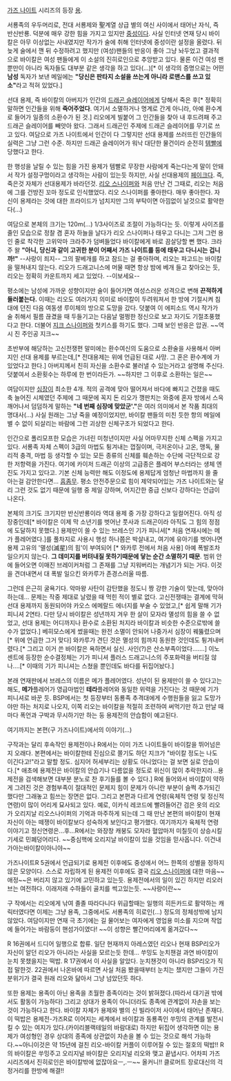 [[가즈 나이트]] 시리즈의 등장 [[용]].

서룡족의 우두머리로, 전대 서룡제와 聖계열 상급 별의 여신 사이에서 태어난 자식, 즉 반신반룡. 덕분에 매우 강한 힘을 가지고 있지만 [[중성]]이다. 사실 인터넷 연재 당시 바이칼은 아무 이상없는 사내였지만 작가가 술에 취해 인터넷에 중성이란 설정을 올렸다. 뒤늦게 술에서 깬 뒤 수정하려고 했지만 (여성)팬들의 반응이 좋아 그냥 놔두었고 결과적으로 바이칼은 여성 팬들에게 이 소설의 진히로인으로 추앙받고 있다. 물론 이건 여성 팬뿐만이 아니라 독자들도 대부분 같은 생각을 하고 있다(…)[* 이 생각의 증명으로는 어떤 '''남성''' 독자가 보낸 메일에는 '''"당신은 판타지 소설을 쓰는게 아니라 로맨스를 쓰고 있소"'''라고 적혀 있었다.]

선대 용제, 즉 바이칼의 아버지가 인간의 [[드래곤 슬레이어]]에게 당해서 죽은 후[* 정확히 말하면 인간들을 위해 '''죽어주었다'''. 여기서 소멸하거나 명계로 간게 아니라, 아예 환수계로 들어가 일종의 소환수가 된 것.] 리오에게 빌붙어 그 인간들을 찾아 내 후드려패 주고 드래곤 슬레이어를 빼앗아 왔다. 그래서 드래곤인 주제에 드래곤 슬레이어를 무기로 쓰고 있다. 여담으로 가즈 나이트에서 인간이 다 그렇지만 선대 용제를 쓰러뜨린 인간들의 실력은 그냥 그런 수준. 하지만 드래곤 슬레이어가 워낙 대단한 물건이라 순전히 [[템빨]]에 당했다고 한다.

한 행성을 날릴 수 있는 힘을 가진 용제가 템빨로 무장한 사람에게 죽는다는게 말이 안돼서 작가 설정구멍이라고 생각하는 사람이 있는듯 하지만, 사실 선대용제의 [[페이크]]다. 즉, 죽은것 자체가 선대용제가 바라던것. [[리오 스나이퍼]]와 처음 만난 건 그때로, 리오는 처음에 그를 건방진 꼬마 정도로 인식했었다. 리오 스나이퍼를 좋아한다. 매우 좋아한다. 자신이 용제라는 것에 대한 프라이드가 넘치지만 그의 부탁이면 아낌없이 날것으로 활약한다(…)

여담으로 본체의 크기는 120m(...) 1/3사이즈로 조절이 가능하다는 듯. 이렇게 사이즈를 줄인 모습으로 정찰 겸 혼자 하늘을 날다가 리오 스나이퍼나 태우고 다니는 그저 그런 용인 줄로 착각한 고위악마 크라주가 덤벼들었다 바이칼에게 바로 끔살당할 뻔 했다. 크라주 왈 '''"아니, 당신과 같이 고귀한 분이 어째서 가즈 나이트를 등에 태우고 다니시는 겁니까!"''' --사랑이 죄지-- 그의 팔베개를 하고 잠드는 걸 좋아하며, 리오는 파고드는 바이칼을 떨쳐내지 않는다. 리오가 드래고니스에 머물 때면 항상 밤에 베개 들고 찾아오는 듯, 리오는 정확히 카운트까지 세고 있었다. --이보세요--

평소에는 남성에 가까운 성향이지만 술이 들어가면 여성스러운 성격으로 변해 '''끈적하게 들러붙는다.''' 이때는 리오도 여러가지 의미로 바이칼이 두려워져서 한 방에 기절시켜 침대에 던진 다음 여동생 루이체의 방으로 도망을 갔다. 덧붙여 이 에피소드 역시 작가가 술 취해서 필름 끊겼을 때 두들기고는 다음날 멀쩡한 정신으로 보고 자기도 기절초풍했다고 한다. 더불어 [[지크 스나이퍼]]와 첫키스를 하기도 했다. 그때 보인 반응은 압권. ~~역시 진 주인공 지크~~

초반부에 해당하는 고신전쟁편 말미에는 환수여신의 도움으로 소환술을 사용해서 아버지인 선대 용제를 부르는데,[* 전대용제는 위에 언급된 대로 사망. 그 혼은 환수계에 가 있었다고 한다.] 아버지께서 친히 자신을 소환수로 불러낼 수 있는거라고 설명해 주신다. 덧붙여서 소환횟수는 하루에 한 번이라든가. ~~하지만 그 이후로 소환하는 일은~~

여담이지만 [[심장]]이 최소한 4개. 적의 공격에 맞아 떨어져서 바다에 빠지고 건졌을 때도 축 늘어진 시체였던 주제에 그 때문에 꼭지 돈 리오가 깽판치는 와중에 혼자 방에서 스윽 깨어나서 덤덤하게 말하는 '''"네 번째 심장에 맞았군'."'''은 여러 의미에서 본 작품 최대의 명대사(…) 사실 원래는 그냥 죽을 예정이었지만, 바이칼 팬들의 미친 듯한 항의 메일에 별 수 없이 되살리는 바람에 그런 괴상한 신체구조가 되었다고 한다.

인간으로 폴리모프한 모습은 가녀린 미청년이지만 사실 어마무지한 신체 스펙을 가지고 있다. 서룡족 자체 스펙이 3급의 마법도 튕겨내는 껍질이며, 극저온이나 고온, 맹독, 물리적 충격, 마법 등 생각할 수 있는 모든 종류의 신체를 훼손하는 수단에 극단적으로 강한 저항력을 가진다. 여기에 카이저 드래곤 이상의 고급종은 플레어 부스터라는 생체 엔진도 가지고 있다고. 기본 신체 능력만 해도 이정도에 용제답게 엄청난 마법까지 쓸 줄 아는걸 감안한다면… [[흠좀무]]. 평소 안전주문으로 힘이 제약되어있는 가즈 나이트와는 달리 그런 것도 없기 때문에 일행 중 제일 강하며, 어지간한 중급 신보다 강하다는 언급이 나온다.

본체의 크기도 크기지만 반신반룡이라 역대 용제 중 가장 강하다고 일컬어진다. 아직 성장중인데[* 바이칼은 이제 막 소년기를 벗어난 풋사과 드래곤이라 아직도 그 힘의 정점에 도달하지 못했다.] 용제만이 쓸 수 있는 브레스인 기가 피니셔[* 처음 연재시에는 메가 플레어였다.]를 풀차지로 사용시 행성 하나쯤은 박살내고, 여기에 유아기를 벗어나면 용제 고유의 '멸성(滅星)의 힘'이 부여되어 [* 와카루 전에서 처음 사용] 아예 폭발조차 일으키지 않는다. '''그 데미지를 버텨내질 못하기때문에 닿는 순간 소멸하기 때문'''. 범위 안에 들어오면 이매진 브레이커처럼 그 존재를 그냥 지워버리는 개념기가 되는 거다. 이것을 견뎌내면서 대 폭발 일으킨 와카루가 존경스러울 따름.

그런데 은근히 굴욕기다. 악마왕 사탄이 감탄했을 정도니 짱 강한 기술이 맞는데, 맞아야 하는데… 문제는 작중 제대로 날렸을 때 먹힌 적이 별로 없다. 고신전쟁때는 결계에 막혀 선대 용제까지 동원되어야 카오스 에메랄드 에너지를 부술 수 있었고,[* 쉽게 말해 기가 피니셔 2연타. 다만 당시 바이칼은 성년까지 겨우 한 살이 모자라 멸성의 힘을 쓸 수 없었고, 선대 용제는 어디까지나 환수로 소환된 처지라 바이칼과 비슷한 수준으로밖에 쓸 수가 없었다.] 베히모스에게 썼을때는 완전 소멸이 안되어 나중가서 심장이 꿰뚫렸으며[* 위에 언급한 그거 맞다] 와카루가 견딘 것은 멸성의 힘까지 동원한 것인데도 튕겨내버렸다.[* 그리고 이거 쓴 바이칼은 욕하면서 실신. 사인(?)은 산소부족이었다…….] 이노센트에 등장한 순수결정체는 기가 피니셔 플러스 드래고니스의 주포화력을 버티질 않나….[* 이때의 기가 피니셔는 스쳤을 뿐인데도 바다를 뒤집어놨다.]

본래 연재판에서 브레스의 이름은 메가 플레어였다. 성년이 된 용제만이 쓸 수 있다고는 해도, '''메가'''플레어가 영급마법인 '''테라'''플레어와 동일한 위력을 가진다는 것 때문에 기가 피니셔로 바꾼 듯. BSP에서는 첫 등장부터 동룡족 추격대에게 수행원들을 잃고 도망가야만 하는 처지로 나오지, 이쪽 리오는 바이칼을 적절히 조련하여 써먹기만 하고 만날 때마다 폭언과 구박과 무시하기만 하는 둥 용제전의 안습함이 예고된다. 






여기까지는 본편(구 가즈나이트)에서의 이야기(…) 

구작과는 달리 후속작인 용제전이나 R에서는 이미 가즈 나이트들이 바이칼을 뛰어넘은지 오래다. 본편에서는 바이칼한테 진심으로 쫄기도 하던 지크가 "바이칼 정도는 나도 이긴다고!"라고 말할 정도. 심지어 허세부리는 상황도 아니었다는 걸 보면 실로 안습이다.[* 애초에 용제전은 바이칼의 안습기나 다름없을 정도로 위신이 많이 추락한지라...용제전을 검색해보면 대부분 분노로 찬 후기들를 볼 수 있다.] R에 들어와서 바이칼이 약하게 그려진 것은 경험부족이 절대적인 문제지 힘이 문제가 아니란 부분이 슬쩍 추가되긴 했다만 그래놓고 힘쓰는 장면은 없다. 그리고 본편과 다르게 연령(육체적 연령 및 정신적 연령)이 많이 어리게 묘사되고 있다. 예로, 이카식 레코드에 빨려들어간 검은 옷의 리오가 오리지날 리오스나이퍼의 기억과 마주하게 되는데 그 때 만난 본편의 바이칼이 현재 자신이 아는 떼쟁이 바이칼보다 성숙하게 보인다고 평가했다. 여기까지가 육체적 연령 이야기고 정신연령은...후...R에서는 와장창 캐붕도 모자라 혈압마저 미칠듯이 상승시킬 기세로 민폐덩어리다. ~~중심핵에 오리지날 바이칼이 있을 것임을 믿사옵니다. 이건내가아는바이칼이아니야~~

가즈나이트R 5권에서 언급되기로 용제전 이후에도 중성에서 어느 한쪽의 성별을 정하지 않은 모양이다. 스스로 자립하게 된 용제전 이후에도 결국 [[리오 스나이퍼]]에 대한 마음~~애정~~은 버리지 않고 있기에 고민하고 있는듯. 용제전에서의 일이 있긴 하지만 리오러브는 여전하다. 이래저래 수하들이 골치를 썩고있는듯. ~~사랑이란~~

구 작에서는 리오에게 낚여 졸졸 따라다니다 위급할때는 일행의 히든카드로 활약하는 캐릭터였다면 이제는 그냥 용족, 그중에서도 서룡족의 히로인(…) 정도의 정체성밖에 남지 않았다. 여담이지만 연재 극 초기에는 길 물어보는 여자에게 영업용 미소를 지으며 작업에 들어가는 바람둥이 핸섬가이였다! ~~이 성향은 빨간머리에게 옮겨갔다~~

R 16권에서 드디어 일행으로 합류. 일단 현재까지 아레스였던 리오나 현재 BSP리오가 자신이 알던 리오가 아니라는 사실을 모르는듯 한데… 쑤밍도 눈치챈걸 과연 바이칼이 눈치 못챘을지는 떡밥. R 17권에서 이 사실을 알았다. 눈치챈것이 아니라 BSP리오가 직접 말한것. 22권에서 나온바에 따르면 사실 처음 봤을때부터 눈치는 챘지만 그들이 가진 분위기가 결국 원래 리오와 닮아서 그냥 넘았던듯 하다.

또한 용제는 용족이 아닌 용족을 초월한 종족이라는 것이 밝혀졌다.(따라서 대기권 밖에서도 활동이 가능하다) 그리고 상대가 용족이 아니더라도 종족에 관계없이 자손을 보는 것이 가능하다고 한다. 바이칼 자체가 용제와 별의 신 빌라이저 사이에서 태어난 존재다. 이 떡밥은 용제전-가즈R로 이어지는 세계에서 바이칼과 동룡족인 쑤밍의 관계를 발전시킬 수 있는 여지가 있다.(카이리블랙테일의 바람대로) 하지만 뒤집어 생각하면 이는 용제가 여성형인 경우 상대의 종족에 상관없이 자손을 볼 수 있는 것으로 해석 가능하다.~~아니이것은 약 15년에 걸친 리오-바이칼 커플이 이루어질 수 있는 절호의 떡밥!! R의 바이칼은 쑤밍주고 오리지널 바이칼은 오리지널 리오와 맺고 끝냅시다. 어차피 가즈시리즈에서 진히로인은 바이칼밖에 없잖아요ㅡ,.ㅡ~~ 올커니!! 클로머트 장로대신의 걱정거리를 한방에 해결!! 
